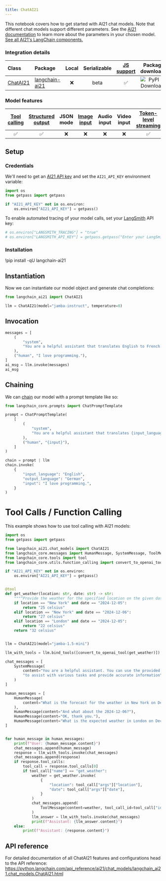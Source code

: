 ```yaml
---
title: ChatAI21
---
```


This notebook covers how to get started with AI21 chat models.
Note that different chat models support different parameters. See the [AI21 documentation](https://docs.ai21.com/reference) to learn more about the parameters in your chosen model.
[See all AI21's LangChain components.](https://pypi.org/project/langchain-ai21/)

### Integration details

| Class | Package | Local | Serializable | [JS support](https://js.langchain.com/docs/integrations/chat/__package_name_short_snake__) | Package downloads | Package latest |
| :--- | :--- | :---: | :---: |  :---: | :---: | :---: |
| [ChatAI21](https://python.langchain.com/api_reference/ai21/chat_models/langchain_ai21.chat_models.ChatAI21.html#langchain_ai21.chat_models.ChatAI21) | [langchain-ai21](https://python.langchain.com/api_reference/ai21/index.html) | ❌ | beta | ✅ | ![PyPI - Downloads](https://img.shields.io/pypi/dm/langchain-ai21?style=flat-square&label=%20) | ![PyPI - Version](https://img.shields.io/pypi/v/langchain-ai21?style=flat-square&label=%20) |

### Model features
| [Tool calling](/oss/javascript/how-to/tool_calling) | [Structured output](/oss/javascript/how-to/structured_output/) | JSON mode | [Image input](/oss/javascript/how-to/multimodal_inputs/) | Audio input | Video input | [Token-level streaming](/oss/javascript/how-to/chat_streaming/) | Native async | [Token usage](/oss/javascript/how-to/chat_token_usage_tracking/) | [Logprobs](/oss/javascript/how-to/logprobs/) |
| :---: | :---: | :---: | :---: |  :---: | :---: | :---: | :---: | :---: | :---: |
| ✅ | ✅ | ❌ | ❌ | ❌ | ❌ | ✅ | ✅ | ✅ | ❌ |


## Setup

### Credentials

We'll need to get an [AI21 API key](https://docs.ai21.com/) and set the `AI21_API_KEY` environment variable:



```python
import os
from getpass import getpass

if "AI21_API_KEY" not in os.environ:
    os.environ["AI21_API_KEY"] = getpass()
```

To enable automated tracing of your model calls, set your [LangSmith](https://docs.smith.langchain.com/) API key:


```python
# os.environ["LANGSMITH_TRACING"] = "true"
# os.environ["LANGSMITH_API_KEY"] = getpass.getpass("Enter your LangSmith API key: ")
```

### Installation

!pip install -qU langchain-ai21

## Instantiation

Now we can instantiate our model object and generate chat completions:


```python
from langchain_ai21 import ChatAI21

llm = ChatAI21(model="jamba-instruct", temperature=0)
```

## Invocation


```python
messages = [
    (
        "system",
        "You are a helpful assistant that translates English to French. Translate the user sentence.",
    ),
    ("human", "I love programming."),
]
ai_msg = llm.invoke(messages)
ai_msg
```

## Chaining

We can [chain](/oss/javascript/how-to/sequence/) our model with a prompt template like so:


```python
from langchain_core.prompts import ChatPromptTemplate

prompt = ChatPromptTemplate(
    [
        (
            "system",
            "You are a helpful assistant that translates {input_language} to {output_language}.",
        ),
        ("human", "{input}"),
    ]
)

chain = prompt | llm
chain.invoke(
    {
        "input_language": "English",
        "output_language": "German",
        "input": "I love programming.",
    }
)
```

# Tool Calls / Function Calling

This example shows how to use tool calling with AI21 models:


```python
import os
from getpass import getpass

from langchain_ai21.chat_models import ChatAI21
from langchain_core.messages import HumanMessage, SystemMessage, ToolMessage
from langchain_core.tools import tool
from langchain_core.utils.function_calling import convert_to_openai_tool

if "AI21_API_KEY" not in os.environ:
    os.environ["AI21_API_KEY"] = getpass()


@tool
def get_weather(location: str, date: str) -> str:
    """“Provide the weather for the specified location on the given date.”"""
    if location == "New York" and date == "2024-12-05":
        return "25 celsius"
    elif location == "New York" and date == "2024-12-06":
        return "27 celsius"
    elif location == "London" and date == "2024-12-05":
        return "22 celsius"
    return "32 celsius"


llm = ChatAI21(model="jamba-1.5-mini")

llm_with_tools = llm.bind_tools([convert_to_openai_tool(get_weather)])

chat_messages = [
    SystemMessage(
        content="You are a helpful assistant. You can use the provided tools "
        "to assist with various tasks and provide accurate information"
    )
]

human_messages = [
    HumanMessage(
        content="What is the forecast for the weather in New York on December 5, 2024?"
    ),
    HumanMessage(content="And what about the 2024-12-06?"),
    HumanMessage(content="OK, thank you."),
    HumanMessage(content="What is the expected weather in London on December 5, 2024?"),
]


for human_message in human_messages:
    print(f"User: {human_message.content}")
    chat_messages.append(human_message)
    response = llm_with_tools.invoke(chat_messages)
    chat_messages.append(response)
    if response.tool_calls:
        tool_call = response.tool_calls[0]
        if tool_call["name"] == "get_weather":
            weather = get_weather.invoke(
                {
                    "location": tool_call["args"]["location"],
                    "date": tool_call["args"]["date"],
                }
            )
            chat_messages.append(
                ToolMessage(content=weather, tool_call_id=tool_call["id"])
            )
            llm_answer = llm_with_tools.invoke(chat_messages)
            print(f"Assistant: {llm_answer.content}")
    else:
        print(f"Assistant: {response.content}")
```

## API reference

For detailed documentation of all ChatAI21 features and configurations head to the API reference: https://python.langchain.com/api_reference/ai21/chat_models/langchain_ai21.chat_models.ChatAI21.html
